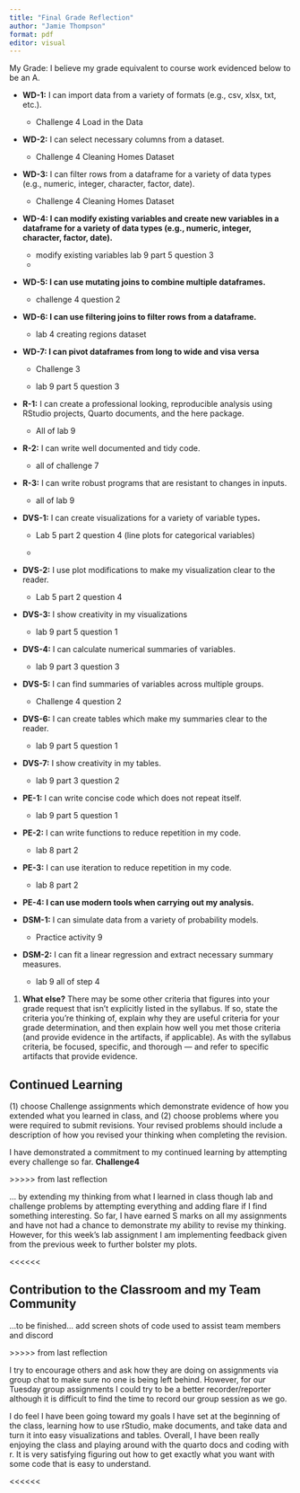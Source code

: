```yaml
---
title: "Final Grade Reflection"
author: "Jamie Thompson"
format: pdf
editor: visual
---
```


My Grade: I believe my grade equivalent to course work evidenced below to be an A.

-   **WD-1:** I can import data from a variety of formats (e.g., csv, xlsx, txt, etc.).

    -   Challenge 4 Load in the Data

-   **WD-2:** I can select necessary columns from a dataset.

    -   Challenge 4 Cleaning Homes Dataset

-   **WD-3:** I can filter rows from a dataframe for a variety of data types (e.g., numeric, integer, character, factor, date).

    -   Challenge 4 Cleaning Homes Dataset

-   **WD-4: I can modify existing variables and create new variables in a dataframe for a variety of data types (e.g., numeric, integer, character, factor, date).**

    -   modify existing variables lab 9 part 5 question 3
    -   

-   **WD-5: I can use mutating joins to combine multiple dataframes.**

    -   challenge 4 question 2

-   **WD-6: I can use filtering joins to filter rows from a dataframe.**

    -   lab 4 creating regions dataset

-   **WD-7: I can pivot dataframes from long to wide and visa versa**

    -   Challenge 3

    -   lab 9 part 5 question 3

-   **R-1:** I can create a professional looking, reproducible analysis using RStudio projects, Quarto documents, and the here package.

    -   All of lab 9

-   **R-2:** I can write well documented and tidy code.

    -   all of challenge 7

-   **R-3:** I can write robust programs that are resistant to changes in inputs.

    -   all of lab 9

-   **DVS-1:** I can create visualizations for a variety of variable types**.**

    -   Lab 5 part 2 question 4 (line plots for categorical variables)

    -   

-   **DVS-2:** I use plot modifications to make my visualization clear to the reader.

    -   Lab 5 part 2 question 4

-   **DVS-3:** I show creativity in my visualizations

    -   lab 9 part 5 question 1

-   **DVS-4:** I can calculate numerical summaries of variables.

    -   lab 9 part 3 question 3

-   **DVS-5:** I can find summaries of variables across multiple groups.

    -   Challenge 4 question 2

-   **DVS-6:** I can create tables which make my summaries clear to the reader.

    -   lab 9 part 5 question 1

-   **DVS-7:** I show creativity in my tables.

    -   lab 9 part 3 question 2

-   **PE-1:** I can write concise code which does not repeat itself.

    -   lab 9 part 5 question 1

-   **PE-2:** I can write functions to reduce repetition in my code.

    -   lab 8 part 2

-   **PE-3:** I can use iteration to reduce repetition in my code.

    -   lab 8 part 2

-   **PE-4: I can use modern tools when carrying out my analysis.**

-   **DSM-1:** I can simulate data from a variety of probability models.

    -   Practice activity 9

-   **DSM-2:** I can fit a linear regression and extract necessary summary measures.

    -   lab 9 all of step 4

1.  **What else?** There may be some other criteria that figures into your grade request that isn't explicitly listed in the syllabus. If so, state the criteria you're thinking of, explain why they are useful criteria for your grade determination, and then explain how well you met those criteria (and provide evidence in the artifacts, if applicable). As with the syllabus criteria, be focused, specific, and thorough --- and refer to specific artifacts that provide evidence.

## Continued Learning

\(1\) choose Challenge assignments which demonstrate evidence of how you extended what you learned in class, and (2) choose problems where you were required to submit revisions. Your revised problems should include a description of how you revised your thinking when completing the revision.

I have demonstrated a commitment to my continued learning by attempting every challenge so far. **Challenge4**

\>\>\>\>\> from last reflection

... by extending my thinking from what I learned in class though lab and challenge problems by attempting everything and adding flare if I find something interesting. So far, I have earned S marks on all my assignments and have not had a chance to demonstrate my ability to revise my thinking. However, for this week's lab assignment I am implementing feedback given from the previous week to further bolster my plots.

\<\<\<\<\<\<

## Contribution to the Classroom and my Team Community

...to be finished... add screen shots of code used to assist team members and discord

\>\>\>\>\> from last reflection

I try to encourage others and ask how they are doing on assignments via group chat to make sure no one is being left behind. However, for our Tuesday group assignments I could try to be a better recorder/reporter although it is difficult to find the time to record our group session as we go.

I do feel I have been going toward my goals I have set at the beginning of the class, learning how to use rStudio, make documents, and take data and turn it into easy visualizations and tables. Overall, I have been really enjoying the class and playing around with the quarto docs and coding with r. It is very satisfying figuring out how to get exactly what you want with some code that is easy to understand.

\<\<\<\<\<\<
